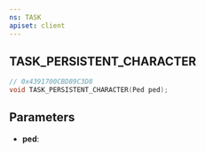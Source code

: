 ```yaml
---
ns: TASK
apiset: client
---
```

## TASK_PERSISTENT_CHARACTER

```c
// 0x4391700CBD89C3D8
void TASK_PERSISTENT_CHARACTER(Ped ped);
```


## Parameters
* **ped**: